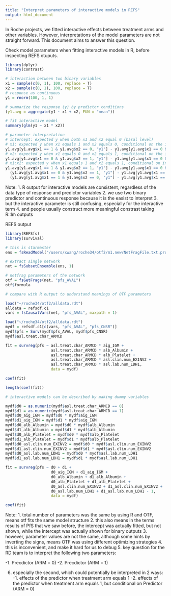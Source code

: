 ```yaml
---
title: "Interpret parameters of interactive models in REFS"
output: html_document
---
```


In Roche projects, we fitted interactive effects between treatment arms and other variables. However, interpretations of the model parameters are not straight forward. This document aims to answer this question. 

Check model parameters when fitting interactive models in R, before inspecting REFS otuputs.

```r

library(dplyr)
library(contrast)

# interaction between two binary variables
x1 = sample(c(0, 1), 100, replace = T)
x2 = sample(c(0, 1), 100, replace = T)
# response as continuous
y1 = rnorm(100, 1, 1)

# summarize the response (y) by predictor conditions
(y1.avg = aggregate(y1 ~ x1 + x2, FUN = "mean"))

# fit interactive model
summary(glm(y1 ~ x1 * x2))

# parameter interpretation
# intercept: expected y when both x1 and x2 equal 0 (basal level)
# x1: expected y when x1 equals 1 and x2 equals 0, conditional on the intercept
y1.avg[y1.avg$x1 == 1 & y1.avg$x2 == 0, "y1"] - y1.avg[y1.avg$x1 == 0 & y1.avg$x2 == 0, "y1"]
# x2: expected y when x1 equals 0 and x2 equals 1, conditional on the intercept
y1.avg[y1.avg$x1 == 0 & y1.avg$x2 == 1, "y1"] - y1.avg[y1.avg$x1 == 0 & y1.avg$x2 == 0, "y1"]
# x1:x2: expected y when x1 equals 1 and x2 equals 1, conditional on intercept, x1, and x2
y1.avg[y1.avg$x1 == 1 & y1.avg$x2 == 1, "y1"] - y1.avg[y1.avg$x1 == 0 & y1.avg$x2 == 0, "y1"] -
  (y1.avg[y1.avg$x1 == 0 & y1.avg$x2 == 1, "y1"] - y1.avg[y1.avg$x1 == 0 & y1.avg$x2 == 0, "y1"]) -
  (y1.avg[y1.avg$x1 == 1 & y1.avg$x2 == 0, "y1"] - y1.avg[y1.avg$x1 == 0 & y1.avg$x2 == 0, "y1"])

```

Note: 
1. R output for interactive models are consistent, regardless of the data type of response and predictor variables
2. we use two binary predictor and continuous response because it is the easist to interpret
3. but the interactive parameter is still confusing, especially for the interactive term
4. and people usually construct more meaningful constrast taking R::lm outputs 

REFS output

```r
library(REFSfs)
library(survival)

# this is starmaster
ens = fsReadModel("/users/xwang/roche34/otf2/m1.new/NetFragFile.txt.protobuf")

# extract single network
net = fsSubsetEnsemble(ens, 1)

# netfrag parameters of the network
otf = fsGetFrags(net, "pfs_AVAL")
otf$formula

# compare with R output to understand meanings of OTF parameters 

load("~/roche34/otf2/alldata.rdt")
alldata = refsdf.c1
vars = fsCausalVars(net, "pfs_AVAL", maxpath = 1)

load("~/roche34/otf2/alldata.rdt")
mydf = refsdf.c1[c(vars, "pfs_AVAL", "pfs_CNSR")]
mydf$pfs = Surv(mydf$pfs_AVAL, mydf$pfs_CNSR)
mydf$asl.treat.char_ARMCD

fit = survreg(pfs ~ asl.treat.char_ARMCD * aig_IGM + 
                    asl.treat.char_ARMCD * alb_Albumin +
                    asl.treat.char_ARMCD * alb_Platelet +
                    asl.treat.char_ARMCD * asl.clin.num_EXINV2 +
                    asl.treat.char_ARMCD * asl.lab.num_LDH1,
                    data = mydf)

coef(fit)

length(coef(fit))

# interactive models can be described by making dummy variables

mydf$d0 = as.numeric(mydf$asl.treat.char_ARMCD == 0) 
mydf$d1 = as.numeric(mydf$asl.treat.char_ARMCD == 1) 
mydf$d0_aig_IGM = mydf$d0 * mydf$aig_IGM
mydf$d1_aig_IGM = mydf$d1 * mydf$aig_IGM
mydf$d0_alb_Albumin = mydf$d0 * mydf$alb_Albumin
mydf$d1_alb_Albumin = mydf$d1 * mydf$alb_Albumin
mydf$d0_alb_Platelet = mydf$d0 * mydf$alb_Platelet
mydf$d1_alb_Platelet = mydf$d1 * mydf$alb_Platelet
mydf$d0_asl.clin.num_EXINV2 = mydf$d0 * mydf$asl.clin.num_EXINV2
mydf$d1_asl.clin.num_EXINV2 = mydf$d1 * mydf$asl.clin.num_EXINV2
mydf$d0_asl.lab.num_LDH1 = mydf$d0 * mydf$asl.lab.num_LDH1
mydf$d1_asl.lab.num_LDH1 = mydf$d1 * mydf$asl.lab.num_LDH1

fit = survreg(pfs ~ d0 + d1 + 
                    d0_aig_IGM + d1_aig_IGM +  
                    d0_alb_Albumin + d1_alb_Albumin +
                    d0_alb_Platelet + d1_alb_Platelet +
                    d0_asl.clin.num_EXINV2 + d1_asl.clin.num_EXINV2 +
                    d0_asl.lab.num_LDH1 + d1_asl.lab.num_LDH1 - 1,
                    data = mydf)

coef(fit)
```

Note:
1. total number of parameters was the same by using R and OTF, means otf fits the same model structure 
2. this also means in the terms results of PfS that we saw before, the intercept was actually fitted, but not shown, while the intercept was actually shown for binary outputs
3. however, parameter values are not the same, although some hints by inverting the signs, means OTF was using different optimizing strategies
4. this is inconvenient, and make it hard for us to debug 
5. key question for the RD team is to interpret the following two parameters: 

-1. Precdictor (ARM = 0)
-2. Precdictor (ARM = 1)

6. especially the second, which could potentially be interpreted in 2 ways:
-1. effects of the predictor when treatment arm equals 1
-2. effects of the predictor when treatment arm equals 1, but conditional on Predictor (ARM = 0)
